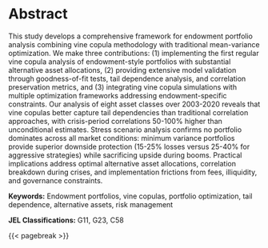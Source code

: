 # Abstract {.unnumbered}

This study develops a comprehensive framework for endowment portfolio analysis combining vine copula methodology with traditional mean-variance optimization. We make three contributions: (1) implementing the first regular vine copula analysis of endowment-style portfolios with substantial alternative asset allocations, (2) providing extensive model validation through goodness-of-fit tests, tail dependence analysis, and correlation preservation metrics, and (3) integrating vine copula simulations with multiple optimization frameworks addressing endowment-specific constraints. Our analysis of eight asset classes over 2003-2020 reveals that vine copulas better capture tail dependencies than traditional correlation approaches, with crisis-period correlations 50-100% higher than unconditional estimates. Stress scenario analysis confirms no portfolio dominates across all market conditions: minimum variance portfolios provide superior downside protection (15-25% losses versus 25-40% for aggressive strategies) while sacrificing upside during booms. Practical implications address optimal alternative asset allocations, correlation breakdown during crises, and implementation frictions from fees, illiquidity, and governance constraints.

**Keywords:** Endowment portfolios, vine copulas, portfolio optimization, tail dependence, alternative assets, risk management

**JEL Classifications:** G11, G23, C58

{{< pagebreak >}}